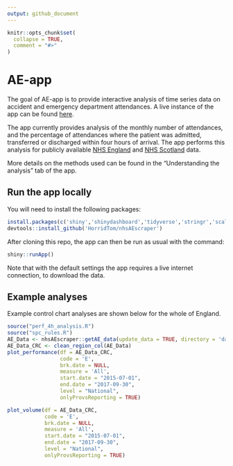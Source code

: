 ```yaml
---
output: github_document
---
```


<!-- README.md is generated from README.Rmd. Please edit that file -->

```r
knitr::opts_chunk$set(
  collapse = TRUE,
  comment = "#>"
)
```
# AE-app

The goal of AE-app is to provide interactive analysis of time series data on accident and emergency department attendances. A live instance of the app can be found [here](https://clahrcnwl.shinyapps.io/ae-app/).

The app currently provides analysis of the monthly number of attendances, and the percentage of attendances where the patient was admitted, transferred or discharged within four hours of arrival. The app performs this analysis for publicly available [NHS England](https://www.england.nhs.uk/statistics/statistical-work-areas/ae-waiting-times-and-activity/) and [NHS Scotland](http://www.isdscotland.org/Health-Topics/Emergency-Care/Publications/data-tables2017.asp?id) data.

More details on the methods used can be found in the "Understanding the analysis" tab of the app.

## Run the app locally

You will need to install the following packages:

```r
install.packages(c('shiny','shinydashboard','tidyverse','stringr','scales','zoo','wktmo','testthat'))
devtools::install_github('HorridTom/nhsAEscraper')
```

After cloning this repo, the app can then be run as usual with the command:

```r
shiny::runApp()
```

Note that with the default settings the app requires a live internet connection, to download the data.

## Example analyses

Example control chart analyses are shown below for the whole of England.

```r
source("perf_4h_analysis.R")
source("spc_rules.R")
AE_Data <- nhsAEscraper::getAE_data(update_data = TRUE, directory = 'data-raw')
AE_Data_CRC <- clean_region_col(AE_Data)
plot_performance(df = AE_Data_CRC,
                 code = 'E',
                 brk.date = NULL,
                 measure = 'All',
                 start.date = "2015-07-01",
                 end.date = "2017-09-30",
                 level = "National",
                 onlyProvsReporting = TRUE)

plot_volume(df = AE_Data_CRC,
            code = 'E',
            brk.date = NULL,
            measure = 'All',
            start.date = "2015-07-01",
            end.date = "2017-09-30",
            level = "National",
            onlyProvsReporting = TRUE)
```


